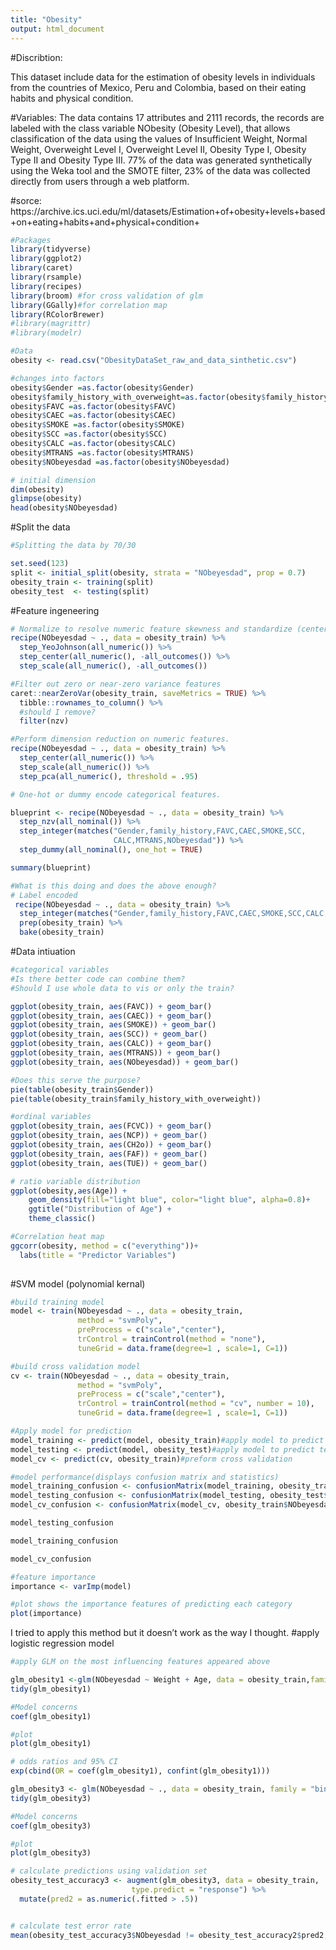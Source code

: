 ```yaml
---
title: "Obesity"
output: html_document
---
```


#Discribtion:

This dataset include data for the estimation of obesity levels in individuals from the countries of Mexico, Peru and Colombia, based on their eating habits and physical condition.

#Variables:
The data contains 17 attributes and 2111 records, the records are labeled with the class variable NObesity (Obesity Level), that allows classification of the data using the values of Insufficient Weight, Normal Weight, Overweight Level I, Overweight Level II, Obesity Type I, Obesity Type II and Obesity Type III. 77% of the data was generated synthetically using the Weka tool and the SMOTE filter, 23% of the data was collected directly from users through a web platform.


#sorce:
https://archive.ics.uci.edu/ml/datasets/Estimation+of+obesity+levels+based+on+eating+habits+and+physical+condition+


```r
#Packages 
library(tidyverse)
library(ggplot2)
library(caret)
library(rsample)
library(recipes)
library(broom) #for cross validation of glm
library(GGally)#for correlation map
library(RColorBrewer)
#library(magrittr)
#library(modelr)

#Data
obesity <- read.csv("ObesityDataSet_raw_and_data_sinthetic.csv")

#changes into factors
obesity$Gender =as.factor(obesity$Gender)
obesity$family_history_with_overweight=as.factor(obesity$family_history_with_overweight)
obesity$FAVC =as.factor(obesity$FAVC)
obesity$CAEC =as.factor(obesity$CAEC)
obesity$SMOKE =as.factor(obesity$SMOKE)
obesity$SCC =as.factor(obesity$SCC)
obesity$CALC =as.factor(obesity$CALC)
obesity$MTRANS =as.factor(obesity$MTRANS)
obesity$NObeyesdad =as.factor(obesity$NObeyesdad)
```


```r
# initial dimension
dim(obesity)
glimpse(obesity)
head(obesity$NObeyesdad)
```

#Split the data
```r
#Splitting the data by 70/30

set.seed(123)
split <- initial_split(obesity, strata = "NObeyesdad", prop = 0.7)
obesity_train <- training(split)
obesity_test  <- testing(split)

```

#Feature ingeneering

```r
# Normalize to resolve numeric feature skewness and standardize (center and scale) numeric features
recipe(NObeyesdad ~ ., data = obesity_train) %>%
  step_YeoJohnson(all_numeric()) %>% 
  step_center(all_numeric(), -all_outcomes()) %>%
  step_scale(all_numeric(), -all_outcomes())
```




```r
#Filter out zero or near-zero variance features
caret::nearZeroVar(obesity_train, saveMetrics = TRUE) %>% 
  tibble::rownames_to_column() %>% 
  #should I remove?
  filter(nzv)
```

```r

#Perform dimension reduction on numeric features.
recipe(NObeyesdad ~ ., data = obesity_train) %>%
  step_center(all_numeric()) %>%
  step_scale(all_numeric()) %>%
  step_pca(all_numeric(), threshold = .95)
```

```r
# One-hot or dummy encode categorical features.

blueprint <- recipe(NObeyesdad ~ ., data = obesity_train) %>%
  step_nzv(all_nominal()) %>%
  step_integer(matches("Gender,family_history,FAVC,CAEC,SMOKE,SCC,
                       CALC,MTRANS,NObeyesdad")) %>% 
  step_dummy(all_nominal(), one_hot = TRUE)

summary(blueprint)
```


```r

#What is this doing and does the above enough?
# Label encoded 
 recipe(NObeyesdad ~ ., data = obesity_train) %>%
  step_integer(matches("Gender,family_history,FAVC,CAEC,SMOKE,SCC,CALC,MTRANS,NObeyesdad")) %>%
  prep(obesity_train) %>%
  bake(obesity_train)
```
#Data intiuation 
```r
#categorical variables 
#Is there better code can combine them? 
#Should I use whole data to vis or only the train?

ggplot(obesity_train, aes(FAVC)) + geom_bar()
ggplot(obesity_train, aes(CAEC)) + geom_bar()
ggplot(obesity_train, aes(SMOKE)) + geom_bar()
ggplot(obesity_train, aes(SCC)) + geom_bar()
ggplot(obesity_train, aes(CALC)) + geom_bar()
ggplot(obesity_train, aes(MTRANS)) + geom_bar()
ggplot(obesity_train, aes(NObeyesdad)) + geom_bar()

#Does this serve the purpose?
pie(table(obesity_train$Gender))
pie(table(obesity_train$family_history_with_overweight))

```

```r
#ordinal variables
ggplot(obesity_train, aes(FCVC)) + geom_bar()
ggplot(obesity_train, aes(NCP)) + geom_bar()
ggplot(obesity_train, aes(CH2o)) + geom_bar()
ggplot(obesity_train, aes(FAF)) + geom_bar()
ggplot(obesity_train, aes(TUE)) + geom_bar()

```

```r
# ratio variable distribution
ggplot(obesity,aes(Age)) +
    geom_density(fill="light blue", color="light blue", alpha=0.8)+
    ggtitle("Distribution of Age") +
    theme_classic()
```

```r
#Correlation heat map 
ggcorr(obesity, method = c("everything"))+
  labs(title = "Predictor Variables")
      
```


#SVM model (polynomial kernal)
```r
#build training model
model <- train(NObeyesdad ~ ., data = obesity_train,
               method = "svmPoly",
               preProcess = c("scale","center"),
               trControl = trainControl(method = "none"),
               tuneGrid = data.frame(degree=1 , scale=1, C=1))
```

```r
#build cross validation model
cv <- train(NObeyesdad ~ ., data = obesity_train,
               method = "svmPoly",
               preProcess = c("scale","center"),
               trControl = trainControl(method = "cv", number = 10),
               tuneGrid = data.frame(degree=1 , scale=1, C=1))
```


```r
#Apply model for prediction
model_training <- predict(model, obesity_train)#apply model to predict training set
model_testing <- predict(model, obesity_test)#apply model to predict testing set
model_cv <- predict(cv, obesity_train)#preform cross validation
```

```r
#model performance(displays confusion matrix and statistics)
model_training_confusion <- confusionMatrix(model_training, obesity_train$NObeyesdad)
model_testing_confusion <- confusionMatrix(model_testing, obesity_test$NObeyesdad)
model_cv_confusion <- confusionMatrix(model_cv, obesity_train$NObeyesdad)
```

```r
model_testing_confusion
```


```r
model_training_confusion
```


```r
model_cv_confusion
```

```r
#feature importance 
importance <- varImp(model)

#plot shows the importance features of predicting each category
plot(importance)

```


I tried to apply this method but it doesn't work as the way I thought.
#apply logistic regression model
```r


#apply GLM on the most influencing features appeared above 

glm_obesity1 <-glm(NObeyesdad ~ Weight + Age, data = obesity_train,family="binomial")
tidy(glm_obesity1)

#Model concerns
coef(glm_obesity1)

#plot 
plot(glm_obesity1)

# odds ratios and 95% CI
exp(cbind(OR = coef(glm_obesity1), confint(glm_obesity1)))

```


```r
glm_obesity3 <- glm(NObeyesdad ~ ., data = obesity_train, family = "binomial")
tidy(glm_obesity3)

#Model concerns
coef(glm_obesity3)

#plot 
plot(glm_obesity3) 

# calculate predictions using validation set
obesity_test_accuracy3 <- augment(glm_obesity3, data = obesity_train,
                           type.predict = "response") %>% 
  mutate(pred2 = as.numeric(.fitted > .5))


# calculate test error rate
mean(obesity_test_accuracy3$NObeyesdad != obesity_test_accuracy2$pred2, na.rm = TRUE)
```


